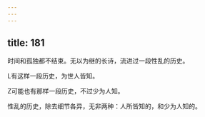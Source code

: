 ```yaml
---
---
---
```

title: 181
---



时间和孤独都不结束。无以为继的长诗，流进过一段性乱的历史。

L有这样一段历史，为世人皆知。

Z可能也有那样一段历史，不过少为人知。

性乱的历史，除去细节各异，无非两种：人所皆知的，和少为人知的。